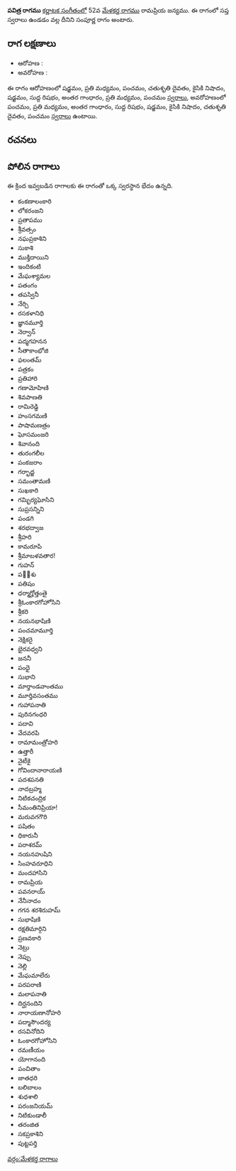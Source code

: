 {{Infobox ragam
	| name          	= పవిత్ర
	| synonym	    	= 
	| mela          	= 
	| chakra        	= 
	| janaka        	= 
	| type          	= సంపూర్ణ
	| arohanam      	= {{svaraC|S|M2|P|D2|N2|S|R1|G3|M2|P}} 
	| avarohanam    	= {{svaraC|P|M2|G3|R1|S|N2|D2|P}}
	| jeeva         	=
	| chhaya        	=
	| nyasa         	=
	| vishesha      	= 
	| equivalent  		= 
}}
{{కర్ణాటక సంగీత రాగాలు}}
'''పవిత్ర రాగము''' [[కర్ణాటక సంగీతం]]లో 52వ [[మేళకర్త రాగము]] రామప్రియ జన్యము.  ఈ రాగంలో సప్త స్వరాలు ఉండడం వల్ల దీనిని సంపూర్ణ రాగం అంటారు.


==రాగ లక్షణాలు==


* ఆరోహణ : {{svaraC|S|M2|P|D2|N2|S|R1|G3|M2|P}} 
* అవరోహణ : {{svaraC|P|M2|G3|R1|S|N2|D2|P}}

ఈ రాగం ఆరోహణంలో షడ్జమం, ప్రతి మధ్యమం, పంచమం, చతుశృతి దైవతం, కైసికి నిషాదం, షడ్జమం, సుద్ద రిషభం, అంతర గాంధారం, ప్రతి మధ్యమం, పంచమం [[స్వరాలు]], అవరోహణంలో పంచమం, ప్రతి మధ్యమం, అంతర గాంధారం, సుద్ద రిషభం, షడ్జమం, కైసికి నిషాదం, చతుశృతి దైవతం, పంచమం [[స్వరాలు]] ఉంటాయి.

==రచనలు==



==పోలిన రాగాలు==
ఈ క్రింద ఇవ్వబడిన రాగాలకు ఈ రాగంతో ఒక్క స్వరస్థాన భేదం ఉన్నది.
* కంకణాలంకారి
* లోకరంజని
* ప్రతాపము
* శ్రీవత్సం
* నఘప్రకాశిని
* సుకాశి
* ముక్తిదాయిని
* ఇందికంటి
* మేఘశ్యామల
* పతంగం
* తపస్వినీ
* నేర్చి
* రసకళానిధి
* జ్ఞానమూర్తి
* నెర్వాన్
* పద్మగహనన
* సీతాకాంభోజి
* ఫలంతమ్
* పత్రకం
* ప్రతిహారి
* గణామోహిణి
* శివపాణతి
* రామిరెడ్డి
* హంసగమణి
* పాషామణత్రం
* ఘోసమంజరి
* శివానంది
* తురంగలీల
* పంకజరాం
* గర్భాద్జ
* సమంతామణి
* సుఖకారి
* గమ్భిర్యఘోసిని
* సుప్రసన్నిని
* పండగి
* శరభద్వాజ
* శ్రీహరి
* కామరూపి
* శ్రీమాబళవతార!
* గుహన్
* పల఼శు
* పతిషం
* ధర్మాగ్హోత్తంతై
* శ్రీఓంకారగోహోసిని
* శ్రీకరి
* నయనభాషిణి
* పంచమామూర్తి
* నెక్షికరై
* భైరవధ్వని
* జననీ
* పంధై
* సుభాని
* మార్తాండవాంతము
* మూర్తివసంతము
* గుహాపనాతి
* పురినగంధరి
* పదావి
* వేదవరపి
* రామామంత్రోహరి
* ఉత్తారీ
* నైటీకై
* గోవిందానారాయణి
* పదశపనతి
* నాదబ్రహ్మ
* నిటికచంద్రిక
* సీమంతినిప్రియా!
* మరువగగౌరి
* పషితం
* ధికారునీ
* పరాశరమ్
* నయనహుషిని
* సింహవరూధిని
* మందహాసిని
* రామప్రియ
* పవనరాయ్
* నేనీనాదం
* గగన శరశిరుహమ్
* సుభాషిణి
* రక్షతిమార్గిని
* ప్రణవకారి
* నెట్రు
* నెప్పు
* నెల్లి
* మేఘమాలేరు
* పరపరాణి
* మలాపనాతి
* దిర్ఘనందిని
* నారాయణానోహరి
* పద్మాసౌందర్య
* రసవినోదిని
* ఓంకారగోహోసిని
* రమణీయం
* యోగానంది
* పంచితాం
* జాతధరి
* బలిబాలం
* శుధశాలి
* పరంజనియమ్
* నిటికుండాలీ
* తరంజిత
* సకప్రకాశిని
* పుట్టపర్తి



[[వర్గం:మేళకర్త రాగాలు]]